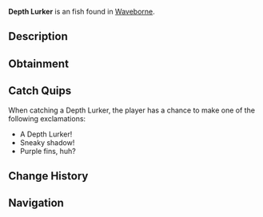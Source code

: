 {{FishInfobox
|image          = Depth Lurker.png
|rarity         = Unusual
|sea            = Second Sea
|location       = [[Waveborne]]
|sublocation    = 
|sources        = Fishing Rod
|radar_location = 
|xp             = 75
|weather        = Foggy
|time           = 
|season         = Autumn
|bait           = Insect
|base_weight    = 60
|base_value     = 150
|weight_range   = 35
|base_chance    = 50
|base_resil     = 50
}}
'''Depth Lurker''' is an {{Rarity|Unusual}} fish found in [[Waveborne]].

== Description ==
{{Description|A grey fish with light purple fins, lurking in the shadows of the deep like a silent phantom.|Bestiary Entry}}

== Obtainment ==
{{Description|It waits where the light barely reaches.|Bestiary Hint}}
{{Fish Availability|
Waveborne
|top_rods      = 
Astralhook Rod\144928.24\296584.27;
Trident Rod\140618.83\83173.87;
Adventurer's Rod\129867.54\115622.75;
Firefly Rod\126005.55\116930.24;
Leviathan's Fang Rod\124343.74\72461.19;
Plastic Rod\108694.93\107367.97;
Fischer's Rod\109373.83\109194.77;
Azure Of Lagoon\122976.26\122976.26;
Carrot Rod\116685.32\116685.32;
Friendly Rod\116389.8\116389.8;
No-Life Rod\115486.42\98113.37;
Verdant Shear Rod\114357.83\106494.34;
Blazebringer Rod\113170.32\113170.32;
Free Spirit Rod\112715.92\112715.92;
Challenger's Rod\101803.79\85816.21;
Depthseeker Rod\101498.77\92530.73;
Seraphic Rod\100665.57\65670.09;
Avalanche Rod\99714.34\91326.88;
Volcanic Rod\98470.43\85818.53;
Zeus Rod\97989.57\85399.45;
Rod Of The Forgotten Fang\97845.53\68665.88;
Rod Of The Depths\97560.82\80004.74;
Rod Of The Exalted One\87418.61\61996.69;
Ethereal Prism Rod\85461.59\65166.63;
Steady Rod\81595.04\74334.58
|recommended   = Astralhook Rod
}}

== Catch Quips ==
When catching a Depth Lurker, the player has a chance to make one of the following exclamations:
* A Depth Lurker!
* Sneaky shadow!
* Purple fins, huh?

== Change History ==
{{Change History|{{subst:Current Version}}}}

== Navigation ==
{{Fish Navbox|Waveborne}}